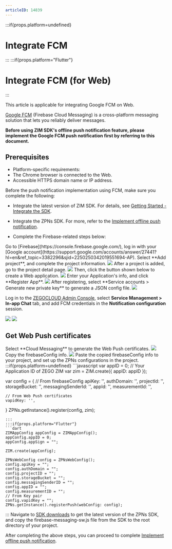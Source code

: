 ```yaml
---
articleID: 14839
---
```


:::if{props.platform=undefined}
# Integrate FCM
:::
:::if{props.platform="Flutter"}
# Integrate FCM (for Web)
:::

<Note title="Note">
This article is applicable for integrating Google FCM on Web.
</Note>


[Google FCM](https://firebase.google.com) (Firebase Cloud Messaging) is a cross-platform messaging solution that lets you reliably deliver messages.
  
**Before using ZIM SDK's offline push notification feature, please implement the Google FCM push notification first by referring to this document.**


## Prerequisites

- Platform-specific requirements:
 - The Chrome browser is connected to the Web.
 - Accessible HTTPS domain name or IP address.


Before the push notification implementation using FCM, make sure you complete the following: 

- Integrate the latest version of ZIM SDK. For details, see [Getting Started - Integrate the SDK](./../Send%20and%20receive%20messages.mdx).
- Integrate the ZPNs SDK. For more, refer to the [Implement offline push notification](./Implement%20offline%20push%20notification.mdx).

- Complete the Firebase-related steps below: 

<Steps>
<Step title="Log in to Firebase">
Go to [Firebase](https://console.firebase.google.com/), log in with your [Google account](https://support.google.com/accounts/answer/27441?hl=en&ref_topic=3382296&sjid=2250250342019551694-AP).
</Step>
<Step title="Add project">
Select **Add project**, and complete the project information.
<Frame width="512" height="auto" caption="">
  <img src="https://storage.zego.im/sdk-doc/Pics/ZIM/Web/add_project.png" />
</Frame>
</Step>
<Step title="Create a web application">
 After a project is added, go to the project detail page.
 <Frame width="512" height="auto" caption="">
  <img src="https://storage.zego.im/sdk-doc/Pics/ZIM/Web/project_info.png" />
</Frame>
Then, click the button shown below to create a Web application.
<Frame width="512" height="auto" caption="">
  <img src="https://storage.zego.im/sdk-doc/Pics/ZIM/Web/create_app.png" />
</Frame>
Enter your Application's info, and click **Register App**.
<Frame width="512" height="auto" caption="">
  <img src="https://storage.zego.im/sdk-doc/Pics/ZIM/Web/add_app_info.png" />
</Frame>
</Step>
<Step title="Get a Firebase service account credential">
After registering, select **Service accounts > Generate new private key** to generate a JSON config file.
<Frame width="512" height="auto" caption="">
  <img src="https://storage.zego.im/sdk-doc/Pics/ZIM/Web/download_google_json.png" />
</Frame>
</Step>
<Step title="Upload FCM credentials">

Log in to the [ZEGOCLOUD Admin Console](https://console.zegocloud.com/), select **Service Management > In-app Chat** tab, and add FCM credentials in the **Notification configuration** session.

<Frame width="512" height="auto" caption="">
  <img src="https://storage.zego.im/sdk-doc/Pics/Console_FCM_01.png" />
</Frame>
<Frame width="512" height="auto" caption="">
  <img src="https://storage.zego.im/sdk-doc/Pics/zegocloud/console/fcm_certificate.png" />
</Frame>
</Step>
</Steps>


   
## Get Web Push certificates

<Steps>
<Step title="Generate the Web Push certificates">
Select **Cloud Messaging** to generate the Web Push certificates.

<Frame width="512" height="auto" caption="">
  <img src="https://storage.zego.im/sdk-doc/Pics/ZIM/Web/firebase_push_certificates.png" />
</Frame>
</Step>
<Step title="Copy the firebaseConfig info">
Copy the firebaseConfig info.

<Frame width="512" height="auto" caption="">
  <img src="https://storage.zego.im/sdk-doc/Pics/ZIM/Web/firebase_config.png" />
</Frame>
</Step>
<Step title="Paste the firebaseConfig info">
Paste the copied firebaseConfig info to your project, and set up the ZPNs configurations in the project.
:::if{props.platform=undefined}
```javascript
var appID = 0; // Your Application ID of ZEGO ZIM
var zim = ZIM.create({ appID: appID });

var config = {
    // From firebaseConfig
    apiKey: '',
    authDomain: '',
    projectId: '',
    storageBucket: '',
    messagingSenderId: '',
    appId: '',
    measurementId: '',

    // From Web Push certificates
    vapidKey: '',
}
ZPNs.getInstance().register(config, zim);
```
:::
:::if{props.platform="Flutter"}
```dart
ZIMAppConfig appConfig = ZIMAppConfig();
appConfig.appID = 0;
appConfig.appSign = "";

ZIM.create(appConfig);

ZPNsWebConfig config = ZPNsWebConfig();
config.apiKey = "";
config.authDomain = "";
config.projectID = "";
config.storageBucket = "";
config.messagingSenderID = "";
config.appID = "";
config.measurementID = "";
// From Key pair 
config.vapidKey = "";
ZPNs.getInstance().registerPush(webConfig: config);
```
:::
</Step>
<Step title="Get the firebase-messaging-sw.js file">
Navigate to [SDK downloads](./../Client%20SDKs/SDK%20downloads.mdx) to get the latest version of the ZPNs SDK, and copy the firebase-messaging-sw.js file from the SDK to the root directory of your project.
</Step>
</Steps>


After completing the above steps, you can proceed to complete [Implement offline push notification](./Implement%20offline%20push%20notification.mdx).
